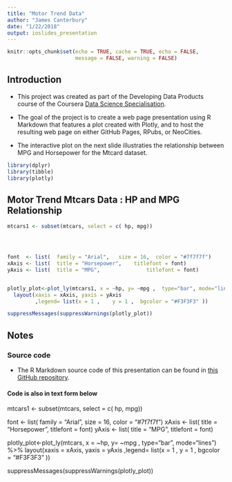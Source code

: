 ---
title: "Motor Trend Data"
author: "James Canterbury"
date: "1/22/2018"
output: ioslides_presentation
---

```{r setup, include=FALSE}
knitr::opts_chunk$set(echo = TRUE, cache = TRUE, echo = FALSE, 
                      message = FALSE, warning = FALSE)
```

## Introduction

- This project was created as part of the Developing Data Products course of the Coursera [Data Science Specialisation](https://www.coursera.org/specializations/jhu-data-science).

- The goal of the project is to create a web page presentation using R Markdown that features a plot created with Plotly, and to host the resulting web page on either GitHub Pages, RPubs, or NeoCities.

- The interactive plot on the next slide illustraties the relationship between MPG and Horsepower for the Mtcard dataset.
  


```{r prerequisites}
library(dplyr)
library(tibble)
library(plotly)
```


## Motor Trend Mtcars Data : HP and MPG Relationship
```{r load_data, }
mtcars1 <- subset(mtcars, select = c( hp, mpg))




font  <- list(  family = "Arial",   size = 16,  color = "#7f7f7f")
xAxis <- list(  title = "Horsepower",    titlefont = font)
yAxis <- list(  title = "MPG",               titlefont = font)


plotly_plot<-plot_ly(mtcars1, x = ~hp, y= ~mpg ,  type="bar", mode="lines") %>% 
  layout(xaxis = xAxis, yaxis = yAxis
         ,legend= list(x = 1 ,    y = 1 ,  bgcolor = "#F3F3F3" ))

suppressMessages(suppressWarnings(plotly_plot))


```



## Notes

### Source code

- The R Markdown source code of this presentation can be found in [this GitHub repository](https://github.com/JamesCanterbury/coursera-ddp-project3-plotly).


#### Code is also in text form below

mtcars1 <- subset(mtcars, select = c( hp, mpg))




font  <- list(  family = "Arial",   size = 16,  color = "#7f7f7f")
xAxis <- list(  title = "Horsepower",    titlefont = font)
yAxis <- list(  title = "MPG",               titlefont = font)


plotly_plot<-plot_ly(mtcars, x = ~hp, y= ~mpg ,  type="bar", mode="lines") %>% 
  layout(xaxis = xAxis, yaxis = yAxis
         ,legend= list(x = 1 ,    y = 1 ,  bgcolor = "#F3F3F3" ))

suppressMessages(suppressWarnings(plotly_plot))
